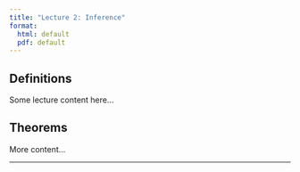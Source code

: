 ```yaml
---
title: "Lecture 2: Inference"
format:
  html: default
  pdf: default
---
```


## Definitions

Some lecture content here...

## Theorems

More content...

---

